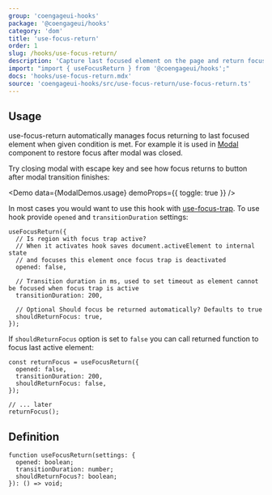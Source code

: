 ```yaml
---
group: 'coengageui-hooks'
package: '@coengageui/hooks'
category: 'dom'
title: 'use-focus-return'
order: 1
slug: /hooks/use-focus-return/
description: 'Capture last focused element on the page and return focus to it once condition is met'
import: "import { useFocusReturn } from '@coengageui/hooks';"
docs: 'hooks/use-focus-return.mdx'
source: 'coengageui-hooks/src/use-focus-return/use-focus-return.ts'
---
```



## Usage

use-focus-return automatically manages focus returning to last focused element when given condition is met.
For example it is used in [Modal](/core/modal/) component to restore focus after modal was closed.

Try closing modal with escape key and see how focus returns to button after modal transition finishes:

<Demo data={ModalDemos.usage} demoProps={{ toggle: true }} />

In most cases you would want to use this hook with [use-focus-trap](/hooks/use-focus-trap/).
To use hook provide `opened` and `transitionDuration` settings:

```tsx
useFocusReturn({
  // Is region with focus trap active?
  // When it activates hook saves document.activeElement to internal state
  // and focuses this element once focus trap is deactivated
  opened: false,

  // Transition duration in ms, used to set timeout as element cannot be focused when focus trap is active
  transitionDuration: 200,

  // Optional Should focus be returned automatically? Defaults to true
  shouldReturnFocus: true,
});
```

If `shouldReturnFocus` option is set to `false` you can call returned function to focus last active element:

```tsx
const returnFocus = useFocusReturn({
  opened: false,
  transitionDuration: 200,
  shouldReturnFocus: false,
});

// ... later
returnFocus();
```

## Definition

```tsx
function useFocusReturn(settings: {
  opened: boolean;
  transitionDuration: number;
  shouldReturnFocus?: boolean;
}): () => void;
```
